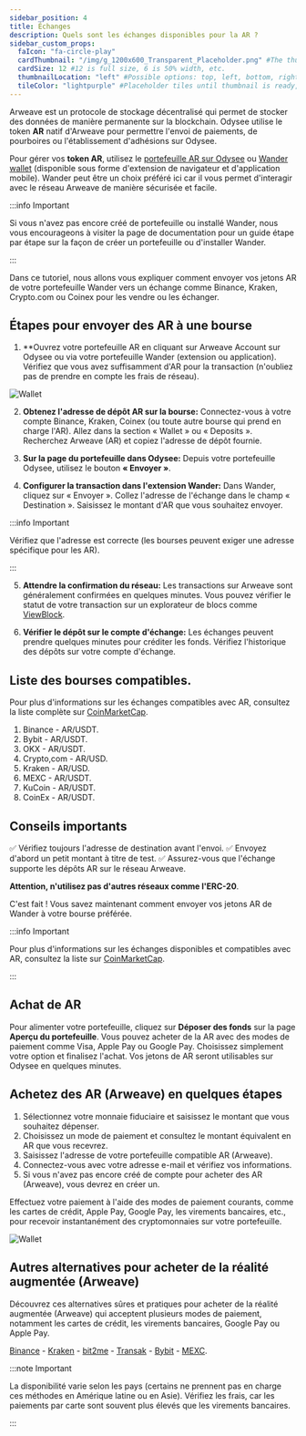 ```yaml
---
sidebar_position: 4
title: Échanges
description: Quels sont les échanges disponibles pour la AR ?
sidebar_custom_props:
  faIcon: "fa-circle-play"
  cardThumbnail: "/img/g_1200x600_Transparent_Placeholder.png" #The thumbnail on the category card.
  cardSize: 12 #12 is full size, 6 is 50% width, etc.
  thumbnailLocation: "left" #Possible options: top, left, bottom, right, none
  tileColor: "lightpurple" #Placeholder tiles until thumbnail is ready, possible options: blue, cream, darkpurple, lightpurple, mauve, orange, pink, none
---
```


Arweave est un protocole de stockage décentralisé qui permet de stocker des données de manière permanente sur la blockchain. Odysee utilise le token **AR** natif d'Arweave pour permettre l'envoi de paiements, de pourboires ou l'établissement d'adhésions sur Odysee.

Pour gérer vos **token AR**, utilisez le [portefeuille AR sur Odysee](https://odysee.com/$/wallet) ou [Wander wallet](https://www.wander.app/) (disponible sous forme d'extension de navigateur et d'application mobile). Wander peut être un choix préféré ici car il vous permet d'interagir avec le réseau Arweave de manière sécurisée et facile.

:::info Important

Si vous n'avez pas encore créé de portefeuille ou installé Wander, nous vous encourageons à visiter la page de documentation pour un guide étape par étape sur la façon de créer un portefeuille ou d'installer Wander.

:::

Dans ce tutoriel, nous allons vous expliquer comment envoyer vos jetons AR de votre portefeuille Wander vers un échange comme Binance, Kraken, Crypto.com ou Coinex pour les vendre ou les échanger.

## Étapes pour envoyer des AR à une bourse

1. **Ouvrez votre portefeuille AR en cliquant sur Arweave Account sur Odysee ou via votre portefeuille Wander (extension ou application). Vérifiez que vous avez suffisamment d'AR pour la transaction (n'oubliez pas de prendre en compte les frais de réseau).

![Wallet](https://thumbs.odycdn.com/0b4cda34b94d09b481d46bda5b37de92.webp)

2. **Obtenez l'adresse de dépôt AR sur la bourse:** Connectez-vous à votre compte Binance, Kraken, Coinex (ou toute autre bourse qui prend en charge l'AR). Allez dans la section « Wallet » ou « Deposits ». Recherchez Arweave (AR) et copiez l'adresse de dépôt fournie.

3. **Sur la page du portefeuille dans Odysee:** Depuis votre portefeuille Odysee, utilisez le bouton **« Envoyer »**.

4. **Configurer la transaction dans l'extension Wander:** Dans Wander, cliquez sur « Envoyer ». Collez l'adresse de l'échange dans le champ « Destination ». Saisissez le montant d'AR que vous souhaitez envoyer.

:::info Important

Vérifiez que l'adresse est correcte (les bourses peuvent exiger une adresse spécifique pour les AR).

:::

5. **Attendre la confirmation du réseau:** Les transactions sur Arweave sont généralement confirmées en quelques minutes. Vous pouvez vérifier le statut de votre transaction sur un explorateur de blocs comme [ViewBlock](https://viewblock.io/arweave).

6. **Vérifier le dépôt sur le compte d'échange:** Les échanges peuvent prendre quelques minutes pour créditer les fonds. Vérifiez l'historique des dépôts sur votre compte d'échange.

## Liste des bourses compatibles.

Pour plus d'informations sur les échanges compatibles avec AR, consultez la liste complète sur [CoinMarketCap](https://coinmarketcap.com/currencies/arweave/).

1. Binance - AR/USDT.
2. Bybit - AR/USDT.
3. OKX - AR/USDT.
4. Crypto,com - AR/USD.
5. Kraken - AR/USD.
6. MEXC - AR/USDT.
7. KuCoin - AR/USDT.
8. CoinEx - AR/USDT.

## Conseils importants

✅ Vérifiez toujours l'adresse de destination avant l'envoi.
✅ Envoyez d'abord un petit montant à titre de test.
✅ Assurez-vous que l'échange supporte les dépôts AR sur le réseau Arweave.

**Attention, n'utilisez pas d'autres réseaux comme l'ERC-20**.

C'est fait ! Vous savez maintenant comment envoyer vos jetons AR de Wander à votre bourse préférée.

:::info Important

Pour plus d'informations sur les échanges disponibles et compatibles avec AR, consultez la liste sur [CoinMarketCap](https://coinmarketcap.com/currencies/arweave/). 

:::

## Achat de AR

Pour alimenter votre portefeuille, cliquez sur **Déposer des fonds** sur la page **Aperçu du portefeuille**. Vous pouvez acheter de la AR avec des modes de paiement comme Visa, Apple Pay ou Google Pay. Choisissez simplement votre option et finalisez l'achat. Vos jetons de AR seront utilisables sur Odysee en quelques minutes.

## Achetez des AR (Arweave) en quelques étapes

1. Sélectionnez votre monnaie fiduciaire et saisissez le montant que vous souhaitez dépenser.
2. Choisissez un mode de paiement et consultez le montant équivalent en AR que vous recevrez.
3. Saisissez l'adresse de votre portefeuille compatible AR (Arweave).
4. Connectez-vous avec votre adresse e-mail et vérifiez vos informations.
5. Si vous n'avez pas encore créé de compte pour acheter des AR (Arweave), vous devrez en créer un.

Effectuez votre paiement à l'aide des modes de paiement courants, comme les cartes de crédit, Apple Pay, Google Pay, les virements bancaires, etc., pour recevoir instantanément des cryptomonnaies sur votre portefeuille.

![Wallet](https://thumbs.odycdn.com/08ccc2dc53be634b1eca7af955c1b22d.webp)

## Autres alternatives pour acheter de la réalité augmentée (Arweave)

Découvrez ces alternatives sûres et pratiques pour acheter de la réalité augmentée (Arweave) qui acceptent plusieurs modes de paiement, notamment les cartes de crédit, les virements bancaires, Google Pay ou Apple Pay.

[Binance](https://www.binance.com/en/how-to-buy/arweave) - [Kraken](https://www.kraken.com/learn/buy-arweave-ar) - [bit2me](https://bit2me.com/buy-arweave) - [Transak](https://transak.com/buy/ar) - [Bybit](https://www.bybit.com/en/price/arweave/) - [MEXC](https://www.mexc.com/how-to-buy/AR).

:::note Important

La disponibilité varie selon les pays (certains ne prennent pas en charge ces méthodes en Amérique latine ou en Asie). Vérifiez les frais, car les paiements par carte sont souvent plus élevés que les virements bancaires.

:::
